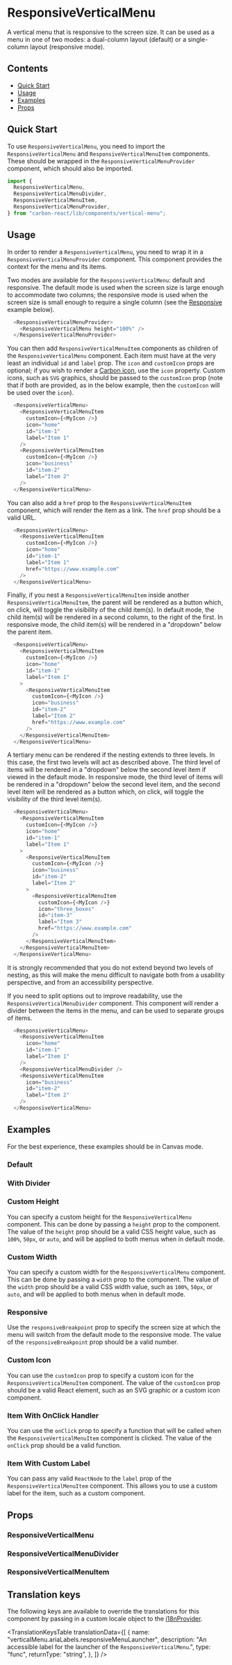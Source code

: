 

<Meta of={ResponsiveVerticalMenuStories} />

# ResponsiveVerticalMenu

A vertical menu that is responsive to the screen size. It can be used as a menu in one of two modes: a dual-column layout (default) or a single-column layout (responsive mode).

## Contents

- [Quick Start](#quick-start)
- [Usage](#usage)
- [Examples](#examples)
- [Props](#props)


## Quick Start

To use `ResponsiveVerticalMenu`, you need to import the `ResponsiveVerticalMenu` and `ResponsiveVerticalMenuItem` components. These
should be wrapped in the `ResponsiveVerticalMenuProvider` component, which should also be imported.

```javascript
import {
  ResponsiveVerticalMenu,
  ResponsiveVerticalMenuDivider,
  ResponsiveVerticalMenuItem,
  ResponsiveVerticalMenuProvider,
} from "carbon-react/lib/components/vertical-menu";
```

## Usage

In order to render a `ResponsiveVerticalMenu`, you need to wrap it in a `ResponsiveVerticalMenuProvider` component. This component provides the context for the menu and its items.

Two modes are available for the `ResponsiveVerticalMenu`: default and responsive. The default mode is used when the screen size is large enough to accommodate two columns; the
responsive mode is used when the screen size is small enough to require a single column (see the [Responsive](#responsive) example below).

```javascript
  <ResponsiveVerticalMenuProvider>
    <ResponsiveVerticalMenu height="100%" />
  </ResponsiveVerticalMenuProvider>
```

You can then add `ResponsiveVerticalMenuItem` components as children of the `ResponsiveVerticalMenu` component. Each item must have at the very least an individual `id` and `label` prop.
The `icon` and `customIcon` props are optional; if you wish to render a [Carbon icon](../?path=/story/icon--list-of-icons), use the `icon` property. Custom icons, such as `SVG` graphics,
should be passed to the `customIcon` prop (note that if both are provided, as in the below example, then the `customIcon` will be used over the `icon`).

```javascript
  <ResponsiveVerticalMenu>
    <ResponsiveVerticalMenuItem
      customIcon={<MyIcon />}
      icon="home"
      id="item-1"
      label="Item 1"
    />
    <ResponsiveVerticalMenuItem
      customIcon={<MyIcon />}
      icon="business"
      id="item-2"
      label="Item 2"
    />
  </ResponsiveVerticalMenu>
```

You can also add a `href` prop to the `ResponsiveVerticalMenuItem` component, which will render the item as a link. The `href` prop should be a valid URL.

```javascript
  <ResponsiveVerticalMenu>
    <ResponsiveVerticalMenuItem
      customIcon={<MyIcon />}
      icon="home"
      id="item-1"
      label="Item 1"
      href="https://www.example.com"
    />
  </ResponsiveVerticalMenu>
```

Finally, if you nest a `ResponsiveVerticalMenuItem` inside another `ResponsiveVerticalMenuItem`, the parent will be rendered as a button which, on click, will toggle the visibility of the child item(s).
In default mode, the child item(s) will be rendered in a second column, to the right of the first. In responsive mode, the child item(s) will be rendered in a "dropdown" below the parent item.

```javascript
  <ResponsiveVerticalMenu>
    <ResponsiveVerticalMenuItem
      customIcon={<MyIcon />}
      icon="home"
      id="item-1"
      label="Item 1"
    >
      <ResponsiveVerticalMenuItem
        customIcon={<MyIcon />}
        icon="business"
        id="item-2"
        label="Item 2"
        href="https://www.example.com"
      />
    </ResponsiveVerticalMenuItem>
  </ResponsiveVerticalMenu>
```

A tertiary menu can be rendered if the nesting extends to three levels. In this case, the first two levels will act as described above. The third level of items will be rendered in a "dropdown" below the
second level item if viewed in the default mode. In responsive mode, the third level of items will be rendered in a "dropdown" below the second level item, and the second level item will be rendered as a button
which, on click, will toggle the visibility of the third level item(s).

```javascript
  <ResponsiveVerticalMenu>
    <ResponsiveVerticalMenuItem
      customIcon={<MyIcon />}
      icon="home"
      id="item-1"
      label="Item 1"
    >
      <ResponsiveVerticalMenuItem
        customIcon={<MyIcon />}
        icon="business"
        id="item-2"
        label="Item 2"
      >
        <ResponsiveVerticalMenuItem
          customIcon={<MyIcon />}
          icon="three_boxes"
          id="item-3"
          label="Item 3"
          href="https://www.example.com"
        />
      </ResponsiveVerticalMenuItem>
    </ResponsiveVerticalMenuItem>
  </ResponsiveVerticalMenu>
```

It is strongly recommended that you do not extend beyond two levels of nesting, as this will make the menu difficult to navigate both from a usability perspective, and from an accessibility perspective.

If you need to split options out to improve readability, use the `ResponsiveVerticalMenuDivider` component. This component will render a divider between the items in the menu, and can be used to separate groups of items.

```javascript
  <ResponsiveVerticalMenu>
    <ResponsiveVerticalMenuItem
      icon="home"
      id="item-1"
      label="Item 1"
    />
    <ResponsiveVerticalMenuDivider />
    <ResponsiveVerticalMenuItem
      icon="business"
      id="item-2"
      label="Item 2"
    />
  </ResponsiveVerticalMenu>
```

## Examples

For the best experience, these examples should be in Canvas mode.

### Default

<Canvas of={ResponsiveVerticalMenuStories.Default} />

### With Divider

<Canvas of={ResponsiveVerticalMenuStories.WithDivider} />

### Custom Height

You can specify a custom height for the `ResponsiveVerticalMenu` component. This can be done by passing a `height` prop to the component. The value of the `height` prop should be a valid CSS height value, such as `100%`, `50px`, or `auto`, and will be applied to both menus when in default mode.

<Canvas of={ResponsiveVerticalMenuStories.CustomHeight} />

### Custom Width

You can specify a custom width for the `ResponsiveVerticalMenu` component. This can be done by passing a `width` prop to the component. The value of the `width` prop should be a valid CSS width value, such as `100%`, `50px`, or `auto`, and will be applied to both menus when in default mode.

<Canvas of={ResponsiveVerticalMenuStories.CustomWidth} />

### Responsive

Use the `responsiveBreakpoint` prop to specify the screen size at which the menu will switch from the default mode to the responsive mode. The value of the `responsiveBreakpoint` prop should be a valid number.

<Canvas of={ResponsiveVerticalMenuStories.Responsive} />

### Custom Icon

You can use the `customIcon` prop to specify a custom icon for the `ResponsiveVerticalMenuItem` component. The value of the `customIcon` prop should be a valid React element, such as an SVG graphic or a custom icon component.

<Canvas of={ResponsiveVerticalMenuStories.CustomIcon} />

### Item With OnClick Handler

You can use the `onClick` prop to specify a function that will be called when the `ResponsiveVerticalMenuItem` component is clicked. The value of the `onClick` prop should be a valid function.

<Canvas of={ResponsiveVerticalMenuStories.ItemWithOnClickHandler} />

### Item With Custom Label

You can pass any valid `ReactNode` to the `label` prop of the `ResponsiveVerticalMenuItem` component. This allows you to use a custom label for the item, such as a custom component.

<Canvas of={ResponsiveVerticalMenuStories.ItemWithCustomLabel} />

## Props

### ResponsiveVerticalMenu

<ArgTypes of={ResponsiveVerticalMenuStories} />

### ResponsiveVerticalMenuDivider

<ArgTypes of={ResponsiveVerticalMenuDividerStories} />

### ResponsiveVerticalMenuItem

<ArgTypes of={ResponsiveVerticalMenuItemStories} />

## Translation keys

The following keys are available to override the translations for this component by passing in a custom locale object
to the [i18nProvider](../?path=/docs/documentation-i18n--docs).

<TranslationKeysTable
  translationData={[
    {
      name: "verticalMenu.ariaLabels.responsiveMenuLauncher",
      description:
        "An accessible label for the launcher of the `ResponsiveVerticalMenu`.",
      type: "func",
      returnType: "string",
    },
  ]}
/>
